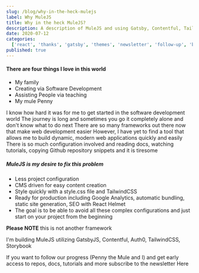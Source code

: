 ```yaml
---
slug: /blog/why-in-the-heck-mulejs
label: Why MuleJS
title: Why in the heck MuleJS?
description: A description of MuleJS and using Gatsby, Contentful, TailwindCSS and Storybook
date: 2020-07-12
categories:
  ['react', 'thanks', 'gatsby', 'themes', 'newsletter', 'follow-up', 'blog']
published: true
---
```



#### There are four things I love in this world

- My family
- Creating via Software Development
- Assisting People via teaching
- My mule Penny

I know how hard it was for me to get started in the software development world
The journey is long and sometimes you go it completely alone and don't know what to do next
There are so many frameworks out there now that make web development easier
However, I have yet to find a tool that allows me to build dynamic, modern web applications quickly and easily
There is so much configuration involved and reading docs, watching tutorials, copying Github repository snippets and it is tiresome

##### MuleJS is my desire to fix this problem

- Less project configuration
- CMS driven for easy content creation
- Style quickly with a style.css file and TailwindCSS
- Ready for production including Google Analytics, automatic bundling, static site generation, SEO with React Helmet
- The goal is to be able to avoid all these complex configurations and just start on your project from the beginning

**Please NOTE** this is not another framework

I'm building MuleJS utilizing GatsbyJS, Contentful, Auth0, TailwindCSS, Storybook

If you want to follow our progress (Penny the Mule and I)
and get early access to repos, docs, tutorials and more subscribe to the newsletter <Link to="/">Here</Link>
